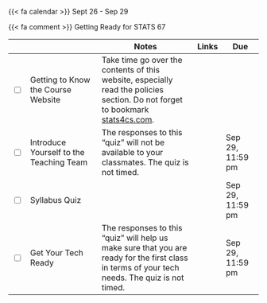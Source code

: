 {{< fa calendar >}} Sept 26 - Sep 29

{{< fa comment >}} Getting Ready for STATS 67



<table class="table-striped text-left table-bordered" align = "center">

  <thead>
    <th style="width:  3%"></th>
    <th style="width:  30%"></th>
    <th style="width:  40%">Notes</th>
    <th style="width:  8%">Links</th>
    <th style="width:  15%">Due</th>
  </thead>


  <tr>
    <td><input type="checkbox" /></td>
    <td> Getting to Know the Course Website &nbsp; &nbsp; </td>
    <td>Take time go over the contents of this website, especially read the policies section. Do not forget to bookmark <a href="https:stats4cs.com">stats4cs.com</a>.</td>
    <td></td>
    <td></td>
  </tr>
  
  <tr>
    <td><input type="checkbox" /></td>
    <td>Introduce Yourself to the Teaching Team </td>
    <td>The responses to this "quiz" will not be available to your classmates. The quiz is not timed.</td>
    <td><a href="https://www.gradescope.com/courses/814893/assignments/4974565" target ="_blank"> <i class="fas fa-edit" aria-hidden="true"
            title="External Link to Gradescope" target = "_blank"></i></a></td>
    <td>Sep 29, 11:59 pm</td>
  </tr>
  
  <tr>
    <td><input type="checkbox" /></td>
    <td> Syllabus Quiz &nbsp; &nbsp; </td>
    <td></td>
    <td><a href="https://www.gradescope.com/courses/814893/assignments/4974908" target ="_blank"> <i class="fas fa-edit" aria-hidden="true"
            title="External Link to Gradescope" target = "_blank"></i></a></td>
    <td>Sep 29, 11:59 pm</td>
  </tr>
  
  <tr>
    <td><input type="checkbox" /></td>
    <td>Get Your Tech Ready </td>
    <td>The responses to this "quiz" will help us make sure that you are ready for the first class in terms of your tech needs. The quiz is not timed.</td>
    <td><a href="https://www.gradescope.com/courses/814893/assignments/4974693" target ="_blank"> <i class="fas fa-edit" aria-hidden="true"
            title="External Link to Gradescope" target = "_blank"></i></a></td>
    <td>Sep 29, 11:59 pm</td>
  </tr>
    

        
</table>